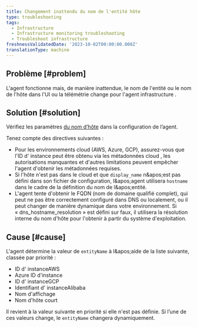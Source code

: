```yaml
---
title: Changement inattendu du nom de l'entité hôte
type: troubleshooting
tags:
  - Infrastructure
  - Infrastructure monitoring troubleshooting
  - Troubleshoot infrastructure
freshnessValidatedDate: '2023-10-02T00:00:00.000Z'
translationType: machine
---
```


## Problème [#problem]

L&apos;agent fonctionne mais, de manière inattendue, le nom de l&apos;entité ou le nom de l&apos;hôte dans l&apos;UI ou la télémétrie change pour l&apos;agent infrastructure .

## Solution [#solution]

Vérifiez les paramètres [du nom d’hôte](/docs/infrastructure/install-infrastructure-agent/configuration/infrastructure-agent-configuration-settings/#hostname-variables) dans la configuration de l’agent.

Tenez compte des directives suivantes :

* Pour les environnements cloud (AWS, Azure, GCP), assurez-vous que l&apos;ID d&apos; instance peut être obtenu via les métadonnées cloud , les autorisations manquantes et d&apos;autres limitations peuvent empêcher l&apos;agent d&apos;obtenir les métadonnées requises.
* Si l&apos;hôte n&apos;est pas dans le cloud et que `display_name` n&amp;apos;est pas défini dans son fichier de configuration, l&amp;apos;agent utilisera `hostname` dans le cadre de la définition du nom de l&amp;apos;entité.
* L&apos;agent tente d&apos;obtenir le FQDN (nom de domaine qualifié complet), qui peut ne pas être correctement configuré dans DNS ou localement, ou il peut changer de manière dynamique dans votre environnement. Si « dns\_hostname\_resolution » est défini sur faux, il utilisera la résolution interne du nom d&apos;hôte pour l&apos;obtenir à partir du système d&apos;exploitation.

## Cause [#cause]

L&apos;agent détermine la valeur de `entityName` à l&amp;apos;aide de la liste suivante, classée par priorité :

* ID d&apos; instanceAWS
* Azure ID d&apos;instance
* ID d&apos; instanceGCP
* Identifiant d&apos; instanceAlibaba
* Nom d&apos;affichage
* Nom d&apos;hôte court

Il revient à la valeur suivante en priorité si elle n&apos;est pas définie. Si l’une de ces valeurs change, le `entityName` changera dynamiquement.